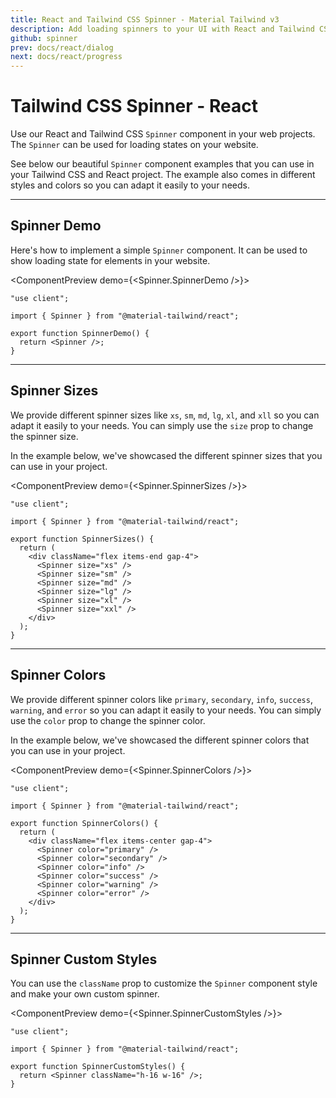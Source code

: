 ```yaml
---
title: React and Tailwind CSS Spinner - Material Tailwind v3
description: Add loading spinners to your UI with React and Tailwind CSS in Material Tailwind v3. Improve user feedback with customizable and responsive spinner elements.
github: spinner
prev: docs/react/dialog
next: docs/react/progress
---
```


# Tailwind CSS Spinner - React

Use our React and Tailwind CSS `Spinner` component in your web projects. The `Spinner` can be used for loading states on your website.

See below our beautiful `Spinner` component examples that you can use in your Tailwind CSS and React project. The example also comes in different styles and colors so you can adapt it easily to your needs.

---

## Spinner Demo

Here's how to implement a simple `Spinner` component. It can be used to show loading state for elements in your website.

<ComponentPreview demo={<Spinner.SpinnerDemo />}>
```tsx
"use client";

import { Spinner } from "@material-tailwind/react";

export function SpinnerDemo() {
  return <Spinner />;
}
```
</ComponentPreview>

---

## Spinner Sizes

We provide different spinner sizes like `xs`, `sm`, `md`, `lg`, `xl`, and `xll` so you can adapt it easily to your needs. You can simply use the `size` prop to change the spinner size.

In the example below, we've showcased the different spinner sizes that you can use in your project.

<ComponentPreview demo={<Spinner.SpinnerSizes />}>
```tsx
"use client";

import { Spinner } from "@material-tailwind/react";

export function SpinnerSizes() {
  return (
    <div className="flex items-end gap-4">
      <Spinner size="xs" />
      <Spinner size="sm" />
      <Spinner size="md" />
      <Spinner size="lg" />
      <Spinner size="xl" />
      <Spinner size="xxl" />
    </div>
  );
}
```
</ComponentPreview>

---

## Spinner Colors

We provide different spinner colors like `primary`, `secondary`, `info`, `success`, `warning`, and `error` so you can adapt it easily to your needs. You can simply use the `color` prop to change the spinner color.

In the example below, we've showcased the different spinner colors that you can use in your project.

<ComponentPreview demo={<Spinner.SpinnerColors />}>
```tsx
"use client";

import { Spinner } from "@material-tailwind/react";

export function SpinnerColors() {
  return (
    <div className="flex items-center gap-4">
      <Spinner color="primary" />
      <Spinner color="secondary" />
      <Spinner color="info" />
      <Spinner color="success" />
      <Spinner color="warning" />
      <Spinner color="error" />
    </div>
  );
}
```
</ComponentPreview>

---

## Spinner Custom Styles

You can use the `className` prop to customize the `Spinner` component style and make your own custom spinner.

<ComponentPreview demo={<Spinner.SpinnerCustomStyles />}>
```tsx
"use client";

import { Spinner } from "@material-tailwind/react";

export function SpinnerCustomStyles() {
  return <Spinner className="h-16 w-16" />;
}
```
</ComponentPreview>